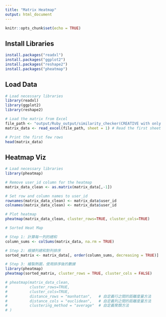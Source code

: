 ```yaml
---
title: "Matrix Heatmap"
output: html_document
---
```


```r
knitr::opts_chunk$set(echo = TRUE)
```

## Install Libraries
```r
install.packages("readxl")
install.packages("ggplot2")
install.packages("reshape2")
install.packages("pheatmap")
```

## Load Data
```r
# Load necessary libraries
library(readxl)
library(ggplot2)
library(reshape2)

# Load the matrix from Excel
file_path <- "output/Ruby_output/similarity_checker(CREATIVE with only AI).xlsx"
matrix_data <- read_excel(file_path, sheet = 1) # Read the first sheet

# Print the first few rows
head(matrix_data)
```
## Heatmap Viz
```r
# Load necessary libraries
library(pheatmap)

# Remove user_id column for the heatmap
matrix_data_clean <- as.matrix(matrix_data[,-1])

# Set row and column names to user_id
rownames(matrix_data_clean) <- matrix_data$user_id
colnames(matrix_data_clean) <- matrix_data$user_id

# Plot heatmap
pheatmap(matrix_data_clean, cluster_rows=TRUE, cluster_cols=TRUE)
```

```r
# Sorted Heat Map

# Step 1: 計算每一列的總和
column_sums <- colSums(matrix_data, na.rm = TRUE)

# Step 2: 根據列總和對列排序
sorted_matrix <- matrix_data[, order(column_sums, decreasing = TRUE)]

# Step 3: 繪製熱圖，使用排序後的數據
library(pheatmap)
pheatmap(sorted_matrix, cluster_rows = TRUE, cluster_cols = FALSE)

# pheatmap(matrix_data_clean,
#          cluster_rows=TRUE,
#          cluster_cols=TRUE,
#          distance_rows = "manhattan",   # 自定義行之間的距離度量方法
#          distance_cols = "euclidean",   # 自定義列之間的距離度量方法
#          clustering_method = "average"  # 自定義聚類方法
# )
```